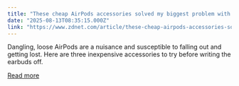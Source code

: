 ```yaml
---
title: "These cheap AirPods accessories solved my biggest problem with Apple's earbuds"
date: "2025-08-13T08:35:15.000Z"
link: "https://www.zdnet.com/article/these-cheap-airpods-accessories-solved-my-biggest-problem-with-apples-earbuds/"
---
```


Dangling, loose AirPods are a nuisance and susceptible to falling out and getting lost. Here are three inexpensive accessories to try before writing the earbuds off.

[Read more](https://www.zdnet.com/article/these-cheap-airpods-accessories-solved-my-biggest-problem-with-apples-earbuds/)
